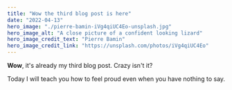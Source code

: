 ```yaml
---
title: "Wow the third blog post is here"
date: "2022-04-13"
hero_image: "./pierre-bamin-iVg4qiUC4Eo-unsplash.jpg"
hero_image_alt: "A close picture of a confident looking lizard"
hero_image_credit_text: "Pierre Bamin"
hero_image_credit_link: "https://unsplash.com/photos/iVg4qiUC4Eo"
---
```


**Wow**, it's already my third blog post. Crazy isn't it?

Today I will teach you how to feel proud even when you have nothing to say.